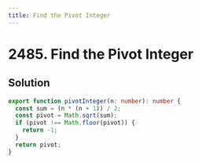 ```yaml
---
title: Find the Pivot Integer
---
```


# 2485. Find the Pivot Integer

## Solution

```typescript filename="solution.ts" copy
export function pivotInteger(n: number): number {
  const sum = (n * (n + 1)) / 2;
  const pivot = Math.sqrt(sum);
  if (pivot !== Math.floor(pivot)) {
    return -1;
  }
  return pivot;
}
```

<ProblemLink
  codingSite="leetcode"
  href="https://leetcode.com/problems/find-the-pivot-integer"
  title="Find the Pivot Integer"
/>
